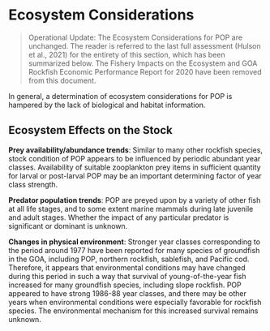 # Ecosystem Considerations

> Operational Update: The Ecosystem Considerations for POP are unchanged. The reader is referred to the last full assessment (Hulson et al., 2021) for the entirety of this section, which has been summarized below. The Fishery Impacts on the Ecosystem and GOA Rockfish Economic Performance Report for 2020 have been removed from this document.

In general, a determination of ecosystem considerations for POP is hampered by the lack of biological and habitat information.

## Ecosystem Effects on the Stock

**Prey availability/abundance trends**: Similar to many other rockfish species, stock condition of POP appears to be influenced by periodic abundant year classes. Availability of suitable zooplankton prey items in sufficient quantity for larval or post-larval POP may be an important determining factor of year class strength.

**Predator population trends**:  POP are preyed upon by a variety of other fish at all life stages, and to some extent marine mammals during late juvenile and adult stages. Whether the impact of any particular predator is significant or dominant is unknown.

**Changes in physical environment**: Stronger year classes corresponding to the period around 1977 have been reported for many species of groundfish in the GOA, including POP, northern rockfish, sablefish, and Pacific cod. Therefore, it appears that environmental conditions may have changed during this period in such a way that survival of young-of-the-year fish increased for many groundfish species, including slope rockfish. POP appeared to have strong 1986-88 year classes, and there may be other years when environmental conditions were especially favorable for rockfish species. The environmental mechanism for this increased survival remains unknown. 
